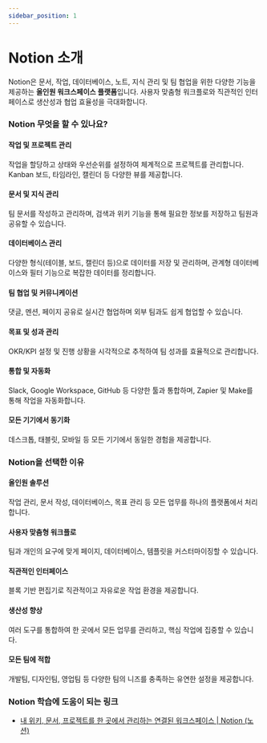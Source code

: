 ```yaml
---
sidebar_position: 1
---
```


# Notion 소개

Notion은 문서, 작업, 데이터베이스, 노트, 지식 관리 및 팀 협업을 위한 다양한 기능을 제공하는 **올인원 워크스페이스 플랫폼**입니다. 사용자 맞춤형 워크플로와 직관적인 인터페이스로 생산성과 협업 효율성을 극대화합니다.

### Notion 무엇을 할 수 있나요?

#### 작업 및 프로젝트 관리

작업을 할당하고 상태와 우선순위를 설정하여 체계적으로 프로젝트를 관리합니다. Kanban 보드, 타임라인, 캘린더 등 다양한 뷰를 제공합니다.

#### 문서 및 지식 관리

팀 문서를 작성하고 관리하며, 검색과 위키 기능을 통해 필요한 정보를 저장하고 팀원과 공유할 수 있습니다.

#### 데이터베이스 관리

다양한 형식(테이블, 보드, 캘린더 등)으로 데이터를 저장 및 관리하며, 관계형 데이터베이스와 필터 기능으로 복잡한 데이터를 정리합니다.

#### 팀 협업 및 커뮤니케이션

댓글, 멘션, 페이지 공유로 실시간 협업하며 외부 팀과도 쉽게 협업할 수 있습니다.

#### 목표 및 성과 관리

OKR/KPI 설정 및 진행 상황을 시각적으로 추적하여 팀 성과를 효율적으로 관리합니다.

#### 통합 및 자동화

Slack, Google Workspace, GitHub 등 다양한 툴과 통합하며, Zapier 및 Make를 통해 작업을 자동화합니다.

#### 모든 기기에서 동기화

데스크톱, 태블릿, 모바일 등 모든 기기에서 동일한 경험을 제공합니다.

### Notion을 선택한 이유

#### 올인원 솔루션

작업 관리, 문서 작성, 데이터베이스, 목표 관리 등 모든 업무를 하나의 플랫폼에서 처리합니다.

#### 사용자 맞춤형 워크플로

팀과 개인의 요구에 맞게 페이지, 데이터베이스, 템플릿을 커스터마이징할 수 있습니다.

#### 직관적인 인터페이스

블록 기반 편집기로 직관적이고 자유로운 작업 환경을 제공합니다.

#### 생산성 향상

여러 도구를 통합하여 한 곳에서 모든 업무를 관리하고, 핵심 작업에 집중할 수 있습니다.

#### 모든 팀에 적합

개발팀, 디자인팀, 영업팀 등 다양한 팀의 니즈를 충족하는 유연한 설정을 제공합니다.

### Notion 학습에 도움이 되는 링크

- [내 위키, 문서, 프로젝트를 한 곳에서 관리하는 연결된 워크스페이스 | Notion (노션)](https://www.notion.com/ko)
